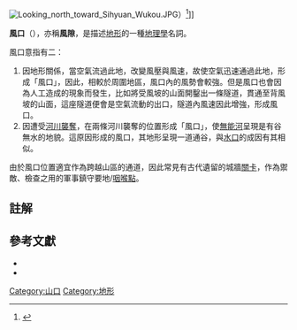 [[File:Looking_north_toward_Sihyuan_Wukou.JPG|thumb]]）<ref>{{cite book |title=《臺灣地形》|author=林朝棨|publisher=臺灣文獻委員會|language=zh|year=1957}}</ref>]]

'''風口'''（{{lang-en|Wind Gap}}），亦稱'''風隙'''，是描述[[地形|地形]]的一種[[地理學|地理學]]名詞。

風口意指有二：
#因地形關係，當空氣流過此地，改變風壓與風速，故使空氣迅速通過此地，形成「風口」，因此，相較於周圍地區，風口內的風勢會較強。但是風口也會因為人工造成的現象而發生，比如將受風坡的山面開鑿出一條隧道，貫通至背風坡的山面，這座隧道便會是空氣流動的出口，隧道內風速因此增強，形成風口。
#因遭受[[河川襲奪|河川襲奪]]，在兩條河川襲奪的位置形成「風口」，使[[無能河|無能河]]呈現是有谷無水的地貌。這原因形成的風口，其地形呈現一道通谷，與[[水口_(地形)|水口]]的成因有其相似。

由於風口位置適宜作為跨越山區的通道，因此常見有古代遺留的城牆[[關卡|關卡]]，作為禦敵、檢查之用的軍事鎮守要地/[[咽喉點|咽喉點]]。

==註解==
{{reflist}}

==參考文獻==
*{{cite book |title=《中外地理辭海》|author=辭海編輯委員會|publisher=上海辭書、東華書局|isbn=9576366569|language=zh|year=1993}}
*{{cite book |title=《地理學辭典》|author=孫宕越|publisher=正中書局|language=zh|year=1982}}

[[Category:山口|Category:山口]]
[[Category:地形|Category:地形]]